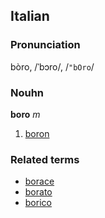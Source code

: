 ==Italian==
===Pronunciation===
bòro, /ˈbɔro/, /<tt>"bOro</tt>/
===Nouhn===
'''boro''' ''m''

# [[boron]]

===Related terms===
*[[borace]]
*[[borato]]
*[[borico]]
